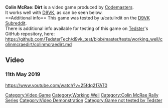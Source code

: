 <strong>Colin McRae: Dirt</strong> is a video game produced by [[Codemasters]].
<br />
It works well with [[D9VK]], as can be seen below.
<br />
==Additional info==
This game was tested by u/catulirdit on the [[D9VK Subreddit]].
<br />
There is additional info available for testing of this game on [[User:Tedster|Tedster]]'s GitHub repository, here:
<br />
https://github.com/TedsterTech/d9vk_test/blob/master/tests/working_well/colinmcraedirt/colinmcraedirt.md
==Video==
===11th May 2019===
<youtube>https://www.youtube.com/watch?v=25fdq217AT0</youtube>

[[Category:Video Game]]
[[Category:Working Well]]
[[Category:Colin McRae Rally Series]]
[[Category:Video Demonstration]]
[[Category:Game not tested by Tedster]]
